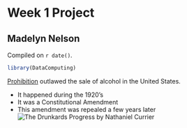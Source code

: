 # Week 1 Project  

## Madelyn Nelson

<!-- leave this material as is -->
Compiled on `r date()`.

```r
library(DataComputing)
```
<!-- put your content after this line -->

[Prohibition](https://en.wikipedia.org/wiki/Prohibition_in_the_United_States]) outlawed the sale of alcohol in the United States.

* It happened during the 1920's
* It was a Constitutional Amendment
* This amendment was repealed a few years later
![The Drunkards Progress by Nathaniel Currier](https://en.wikipedia.org/wiki/Prohibition_in_the_United_States#/media/File:The_Drunkard%27s_Progress_-_Color.jpg])

